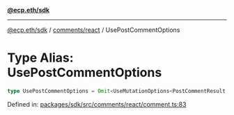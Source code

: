 [**@ecp.eth/sdk**](../../../index.mdx)

***

[@ecp.eth/sdk](/sdk-reference/index.mdx) / [comments/react](/sdk-reference/comments/react/index.mdx) / UsePostCommentOptions

# Type Alias: UsePostCommentOptions

```ts
type UsePostCommentOptions = Omit<UseMutationOptions<PostCommentResult, Error, UsePostCommentParams>, "mutationFn">;
```

Defined in: [packages/sdk/src/comments/react/comment.ts:83](https://github.com/ecp-eth/comments-monorepo/blob/main/packages/sdk/src/comments/react/comment.ts#L83)
